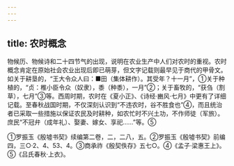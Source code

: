 ```yaml
---
---
---
```

title: 农时概念
---



物候历、物候诗和二十四节气的出现，说明在农业生产中人们对农时的重视。农时概念肯定在原始社会农业出现后即已萌芽，但文字记载则最早见于商代的甲骨文。如关于耕垦的，“王大令众人曰：■田（集体耕作）。其受年？十一月”，①关于种植的，“贞：椎小臣令众（奴隶），黍（种黍），一月”②；关于畜牧的，“获刍（割草），七月”③等。西周时期，农时在《夏小正》、《诗经·豳风·七月》中更有了详细记载。至春秋战国时期，不仅深刻认识到“不违农时，谷不胜食也”④，而且统治者已采取一些措施以保证农民及时耕种，如农忙时不兴土功，不作师徒（军旅）。庶民“不冠弁（成年礼）、娶妻、嫁女、享祀……”等。⑤

①罗振玉《殷墟书契》续编第二卷，二，二八，五。②罗振玉《殷墟书契》前编四，三○·2、4、53、4。③商承祚《殷契佚存》五七○。④《孟子·梁惠王上》。⑤《吕氏春秋·上衣》。